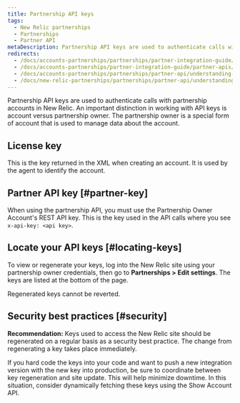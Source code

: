 ```yaml
---
title: Partnership API keys
tags:
  - New Relic partnerships
  - Partnerships
  - Partner API
metaDescription: Partnership API keys are used to authenticate calls with partnership accounts in New Relic.
redirects:
  - /docs/accounts-partnerships/partnerships/partner-integration-guide/understanding-keys
  - /docs/accounts-partnerships/partner-integration-guide/partner-apis/understanding-keys
  - /docs/accounts-partnerships/partnerships/partner-api/understanding-keys
  - /docs/new-relic-partnerships/partnerships/partner-api/understanding-keys
---
```


Partnership API keys are used to authenticate calls with partnership accounts in New Relic. An important distinction in working with API keys is account versus partnership owner. The partnership owner is a special form of account that is used to manage data about the account.

## License key

This is the key returned in the XML when creating an account. It is used by the agent to identify the account.

## Partner API key [#partner-key]

When using the partnership API, you must use the Partnership Owner Account's REST API key. This is the key used in the API calls where you see `x-api-key: <api key>`.

## Locate your API keys [#locating-keys]

To view or regenerate your keys, log into the New Relic site using your partnership owner credentials, then go to **Partnerships > Edit settings**. The keys are listed at the bottom of the page.

<Callout variant="caution">
  Regenerated keys cannot be reverted.
</Callout>

## Security best practices [#security]

**Recommendation:** Keys used to access the New Relic site should be regenerated on a regular basis as a security best practice. The change from regenerating a key takes place immediately.

If you hard code the keys into your code and want to push a new integration version with the new key into production, be sure to coordinate between key regeneration and site update. This will help minimize downtime. In this situation, consider dynamically fetching these keys using the Show Account API.

